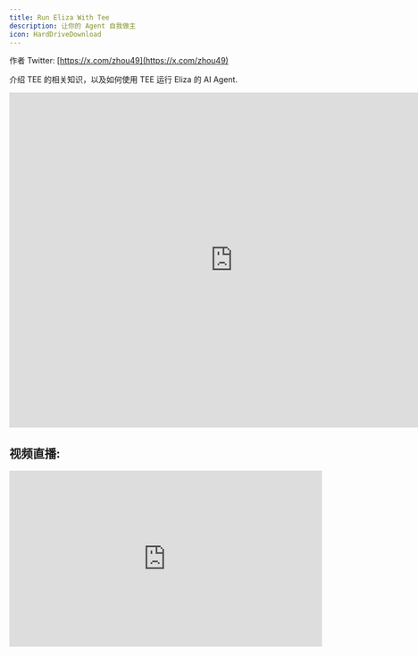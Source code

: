 ```yaml
---
title: Run Eliza With Tee
description: 让你的 Agent 自我做主
icon: HardDriveDownload
---
```


作者 Twitter: [https://x.com/zhou49](https://x.com/zhou49)

介绍 TEE 的相关知识，以及如何使用 TEE 运行 Eliza 的 AI Agent.

<iframe
  src="https://pitch.com/v/tee-and-ai-agents---shelven-g4wd27"
  width="800"
  height="600"
  frameBorder="0"
  loading="lazy"
></iframe>

## 视频直播:

<iframe
  width="560"
  height="315"
  src="https://www.youtube.com/embed/cCcTv-wqjgY?si=wyTaCuwwqzuExEqT"
  title="YouTube video player"
  frameBorder="0"
  allow="accelerometer; autoplay; clipboard-write; encrypted-media; gyroscope; picture-in-picture; web-share"
  referrerPolicy="strict-origin-when-cross-origin"
  allowFullScreen
></iframe>
